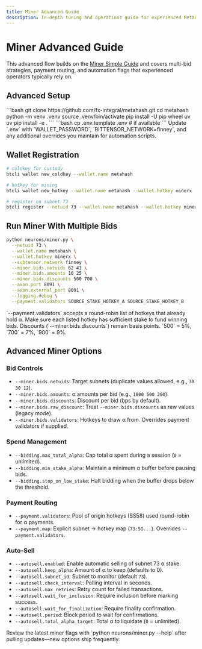 ```yaml
---
title: Miner Advanced Guide
description: In-depth tuning and operations guide for experienced MetaHash miners.
---
```


# Miner Advanced Guide

This advanced flow builds on the [Miner Simple Guide](/setup/miner-simple-guide) and covers multi-bid strategies, payment routing, and automation flags that experienced operators typically rely on.

## Advanced Setup

<Steps>
  <Step title="Clone and prepare the repository">
    ```bash
    git clone https://github.com/fx-integral/metahash.git
    cd metahash
    python -m venv .venv
    source .venv/bin/activate
    pip install -U pip wheel uv
    uv pip install -e .
    ```
  </Step>
  <Step title="Configure environment secrets">
    ```bash
    cp .env.template .env  # if available
    ```
    Update `.env` with `WALLET_PASSWORD`, `BITTENSOR_NETWORK=finney`, and any additional overrides you maintain for automation scripts.
  </Step>
</Steps>

## Wallet Registration

```bash
# coldkey for custody
btcli wallet new_coldkey --wallet.name metahash

# hotkey for mining
btcli wallet new_hotkey --wallet.name metahash --wallet.hotkey minerx

# register on subnet 73
btcli register --netuid 73 --wallet.name metahash --wallet.hotkey minerx
```

## Run Miner With Multiple Bids

```bash
python neurons/miner.py \
  --netuid 73 \
  --wallet.name metahash \
  --wallet.hotkey minerx \
  --subtensor.network finney \
  --miner.bids.netuids 62 41 \
  --miner.bids.amounts 10 25 \
  --miner.bids.discounts 500 700 \
  --axon.port 8091 \
  --axon.external_port 8091 \
  --logging.debug \
  --payment.validators SOURCE_STAKE_HOTKEY_A SOURCE_STAKE_HOTKEY_B
```

<Warning>
`--payment.validators` accepts a round-robin list of hotkeys that already hold α. Make sure each listed hotkey has sufficient stake to fund winning bids.
</Warning>

<Warning>
Discounts (`--miner.bids.discounts`) remain basis points. `500` = 5%, `700` = 7%, `900` = 9%.
</Warning>

## Advanced Miner Options

### Bid Controls

- `--miner.bids.netuids`: Target subnets (duplicate values allowed, e.g., `30 30 12`).
- `--miner.bids.amounts`: α amounts per bid (e.g., `1000 500 200`).
- `--miner.bids.discounts`: Discount per bid (bps by default).
- `--miner.bids.raw_discount`: Treat `--miner.bids.discounts` as raw values (legacy mode).
- `--miner.bids.validators`: Hotkeys to draw α from. Overrides payment validators if supplied.

### Spend Management

- `--bidding.max_total_alpha`: Cap total α spent during a session (`0` = unlimited).
- `--bidding.min_stake_alpha`: Maintain a minimum α buffer before pausing bids.
- `--bidding.stop_on_low_stake`: Halt bidding when the buffer drops below the threshold.

### Payment Routing

- `--payment.validators`: Pool of origin hotkeys (SS58) used round-robin for α payments.
- `--payment.map`: Explicit subnet → hotkey map (`73:5G...`). Overrides `--payment.validators`.

### Auto-Sell

- `--autosell.enabled`: Enable automatic selling of subnet 73 α stake.
- `--autosell.keep_alpha`: Amount of α to keep (defaults to 0).
- `--autosell.subnet_id`: Subnet to monitor (default `73`).
- `--autosell.check_interval`: Polling interval in seconds.
- `--autosell.max_retries`: Retry count for failed transactions.
- `--autosell.wait_for_inclusion`: Require inclusion before marking success.
- `--autosell.wait_for_finalization`: Require finality confirmation.
- `--autosell.period`: Block period to wait for confirmations.
- `--autosell.total_alpha_target`: Total α to liquidate (`0` = unlimited).

<Note>
Review the latest miner flags with `python neurons/miner.py --help` after pulling updates—new options ship frequently.
</Note>
